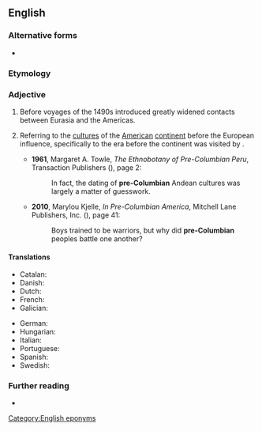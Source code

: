 {{also|Precolumbian}}
==English==

===Alternative forms===
* {{alter|en|Precolumbian}}

===Etymology===
{{prefix|en|pre|Columbian}}

===Adjective===
{{en-adj|-}}

# Before {{w|Christopher Columbus|Christopher Columbus's}} voyages of the 1490s introduced greatly widened contacts between Eurasia and the Americas. 
#: {{ux|en|since '''pre-Columbian''' times}}
#: {{ux|en|unknown in Europe in '''pre-Columbian''' times}}
# Referring to the [[culture]]s of the [[American]] [[continent]] before the European influence, specifically to the era before the continent was visited by {{w|Christopher Columbus}}.
#: {{ux|en|'''pre-Columbian''' cultures}}<!--which etymonically could denote both those in the Americas and those in Europe but which idiomatically virtually always denotes the former-->
#: {{ux|en|'''pre-Columbian''' civilizations}}<!--which etymonically could denote both those in the Americas and those in Europe but which idiomatically virtually always denotes the former-->
#* '''1961''', Margaret A. Towle, ''The Ethnobotany of Pre-Columbian Peru'', Transaction Publishers ({{ISBN|9780202369631}}), page 2:
#*: In fact, the dating of '''pre-Columbian''' Andean cultures was largely a matter of  guesswork.
#* '''2010''', Marylou Kjelle, ''In Pre-Columbian America'', Mitchell Lane Publishers, Inc. ({{ISBN|9781612280264}}), page 41:
#*: Boys trained to be warriors, but why did '''pre-Columbian''' peoples battle one another?
#: {{cot|en|precontact|precolonial|pre-Hispanic}}

====Translations====
{{trans-top|before Christopher Columbus}}
* Catalan: {{t|ca|precolombí}}
* Danish: {{t|da|præ-columbiansk}}
* Dutch: {{t|nl|precolumbiaans}}
* French: {{t+|fr|précolombien}}
* Galician: {{t|gl|precolombiano}}
{{trans-mid}}
* German: {{t+|de|präkolumbisch}}
* Hungarian: {{t+|hu|prekolumbiánus}}
* Italian: {{t|it|precolombiano}}
* Portuguese: {{t|pt|pré-colombiano|m}}
* Spanish: {{t+|es|precolombino}}
* Swedish: {{t|sv|förcolumbiansk}}
{{trans-bottom}}

===Further reading===
* {{pedia|pre-Columbian era}}

[[Category:English eponyms]]